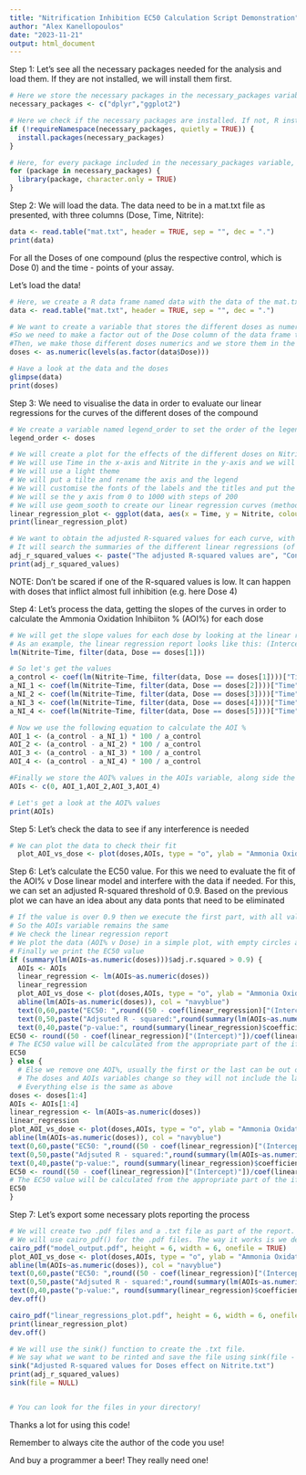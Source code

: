 ---
title: "Nitrification Inhibition EC50 Calculation Script Demonstration"
author: "Alex Kanellopoulos"
date: "2023-11-21"
output: html_document
---

Step 1: Let's see all the necessary packages needed for the analysis and load them. If they are not installed, we will install them first. 

```{r echo=TRUE, message=FALSE}
# Here we store the necessary packages in the necessary_packages variable
necessary_packages <- c("dplyr","ggplot2") 

# Here we check if the necessary packages are installed. If not, R installs them 
if (!requireNamespace(necessary_packages, quietly = TRUE)) {
  install.packages(necessary_packages)
}

# Here, for every package included in the necessary_packages variable, R will load it. The character.only = TRUE ensures that library() will try to interpret the package names as characters (as it needs for it to work) 
for (package in necessary_packages) {
  library(package, character.only = TRUE)
}
```

Step 2: We will load the data. The data need to be in a mat.txt file as presented, with three columns (Dose, Time, Nitrite):

```{r echo=FALSE}
data <- read.table("mat.txt", header = TRUE, sep = "", dec = ".") 
print(data)
```

For all the Doses of one compound (plus the respective control, which is Dose 0) and the time - points of your assay. 

Let's load the data!

```{r echo=TRUE}
# Here, we create a R data frame named data with the data of the mat.txt file. We keep the headers of the columns with header = TRUE. The decimals are set as . instead of , with dec = "." 
data <- read.table("mat.txt", header = TRUE, sep = "", dec = ".") 

# We want to create a variable that stores the different doses as numerics (numbers). 
#So we need to make a factor out of the Dose column of the data frame to apply the levels() function to give us the different doses (with each dose appearing once). 
#Then, we make those different doses numerics and we store them in the doses variable 
doses <- as.numeric(levels(as.factor(data$Dose)))

# Have a look at the data and the doses 
glimpse(data)
print(doses)
```


Step 3: We need to visualise the data in order to evaluate our linear regressions for the curves of the different doses of the compound 

```{r echo=TRUE, message=FALSE}
# We create a variable named legend_order to set the order of the legend for our plot. It will be the same as the order of the different doses in the doses variable. Usually levels() will sort them automatically
legend_order <- doses

# We will create a plot for the effects of the different doses on Nitrite
# We will use Time in the x-axis and Nitrite in the y-axis and we will colour depending on the different Dose.
# We will use a light theme
# We will put a tilte and rename the axis and the legend
# We will customise the fonts of the labels and the titles and put the legend in the bottom
# We will se the y axis from 0 to 1000 with steps of 200
# We will use geom_sooth to create our linear regression curves (method = lm) with a dashed line and width of 0.6 without showing the standard error
linear_regression_plot <- ggplot(data, aes(x = Time, y = Nitrite, colour = factor(Dose))) + theme_light() + labs(title = "Linear Regression Plot", x = "Time (h)", y = "[Nitrite] (μM)", colour = "Dose") + theme(axis.title = element_text(size = 28), axis.text = element_text(size = 20), axis.text.x = element_text(angle = 45, hjust = 1, size = 16), legend.text = element_text(size = 20), legend.title = element_text(size = 20), legend.position = "bottom",) + scale_y_continuous(breaks = seq(0,1000, by = 200)) + ylim(0,1000) + geom_smooth(aes(x = Time, y = Nitrite, colour = factor(Dose)), method = lm, linetype = "dashed", linewidth = 0.6, se = F) 
print(linear_regression_plot)

# We want to obtain the adjusted R-squared values for each curve, with 4 decimals. So, we create a adj_r_squared_values variable where we store a text, which will say what the adjusted R-squared values are for each dose
# It will search the summaries of the different linear regressions (of Nitrite v Time) for each dose separately. Hence where we need to designate the data for the lm() function we put filter(). Each time, it will consider only the data corresponding to the different dose from the doses variable, hence Dose == doses[i].  
adj_r_squared_values <- paste("The adjusted R-squared values are", "Control:", round(summary(lm(Nitrite~Time, filter(data, Dose == doses[1])))$adj.r.squared,4), "Dose 1:", round(summary(lm(Nitrite~Time, filter(data, Dose == doses[2])))$adj.r.squared,4), "Dose 2:", round(summary(lm(Nitrite~Time, filter(data, Dose == doses[3])))$adj.r.squared,4), "Dose 3:", round(summary(lm(Nitrite~Time, filter(data, Dose == doses[4])))$adj.r.squared,4), "Dose 4:", round(summary(lm(Nitrite~Time, filter(data, Dose == doses[5])))$adj.r.squared,4))
print(adj_r_squared_values)
```
NOTE: Don't be scared if one of the R-squared values is low. It can happen with doses that inflict almost full inhibition (e.g. here Dose 4)

Step 4: Let's process the data, getting the slopes of the curves in order to calculate the Ammonia Oxidation Inhibiiton % (AOI%) for each dose

```{r echo=TRUE, message=FALSE}
# We will get the slope values for each dose by looking at the linear regressions and extracting the correct coefficient
# As an example, the linear regression report looks like this: (Intercept is the β of y = αx + β, Time is the α coefficient)
lm(Nitrite~Time, filter(data, Dose == doses[1]))

# So let's get the values
a_control <- coef(lm(Nitrite~Time, filter(data, Dose == doses[1])))["Time"]
a_NI_1 <- coef(lm(Nitrite~Time, filter(data, Dose == doses[2])))["Time"]
a_NI_2 <- coef(lm(Nitrite~Time, filter(data, Dose == doses[3])))["Time"]
a_NI_3 <- coef(lm(Nitrite~Time, filter(data, Dose == doses[4])))["Time"]
a_NI_4 <- coef(lm(Nitrite~Time, filter(data, Dose == doses[5])))["Time"]

# Now we use the following equation to calculate the AOI %
AOI_1 <- (a_control - a_NI_1) * 100 / a_control
AOI_2 <- (a_control - a_NI_2) * 100 / a_control
AOI_3 <- (a_control - a_NI_3) * 100 / a_control
AOI_4 <- (a_control - a_NI_4) * 100 / a_control

#Finally we store the AOI% values in the AOIs variable, along side the AOI% of the control which is 0
AOIs <- c(0, AOI_1,AOI_2,AOI_3,AOI_4)

# Let's get a look at the AOI% values
print(AOIs)
```

Step 5: Let's check the data to see if any interference is needed 

```{r echo=TRUE, message=FALSE}
# We can plot the data to check their fit
  plot_AOI_vs_dose <- plot(doses,AOIs, type = "o", ylab = "Ammonia Oxidation Inhibition %", xlab = "Dose") 
```

Step 6: Let's calculate the EC50 value. For this we need to evaluate the fit of the AOI% v Dose linear model and interfere with the data if needed. For this, we can set an adjusted R-squared threshold of 0.9. Based on the previous plot we can have an idea about any data ponts that need to be eliminated

```{r echo=TRUE}
# If the value is over 0.9 then we execute the first part, with all values included
# So the AOIs variable remains the same
# We check the linear regression report
# We plot the data (AOI% v Dose) in a simple plot, with empty circles as points, renaimed axis titles and an abline representing the linear regression. In the plot, using text() we can insert information about the EC50 calculated, the adjusted R-squared of the regression and the p-value.
# Finally we print the EC50 value
if (summary(lm(AOIs~as.numeric(doses)))$adj.r.squared > 0.9) {
  AOIs <- AOIs
  linear_regression <- lm(AOIs~as.numeric(doses))
  linear_regression
  plot_AOI_vs_dose <- plot(doses,AOIs, type = "o", ylab = "Ammonia Oxidation Inhibition %", xlab = "Dose") 
  abline(lm(AOIs~as.numeric(doses)), col = "navyblue")
  text(0,60,paste("EC50: ",round((50 - coef(linear_regression)["(Intercept)"])/coef(linear_regression)["as.numeric(doses)"], 2)),pos=4)
  text(0,50,paste("Adjsuted R - squared:",round(summary(lm(AOIs~as.numeric(doses)))$adj.r.squared,4)),pos=4)
  text(0,40,paste("p-value:", round(summary(linear_regression)$coefficients[2,4],4)),pos=4)
EC50 <- round((50 - coef(linear_regression)["(Intercept)"])/coef(linear_regression)["as.numeric(doses)"], 2)
# The EC50 value will be calculated from the appropriate part of the if statement and will be printed
EC50
} else {
  # Else we remove one AOI%, usually the first or the last can be out of the linear regression. Here the last point was problematic so we remove it 
  # The doses and AOIs variables change so they will not include the last values
  # Everything else is the same as above
doses <- doses[1:4]
AOIs <- AOIs[1:4]
linear_regression <- lm(AOIs~as.numeric(doses))
linear_regression
plot_AOI_vs_dose <- plot(doses,AOIs, type = "o", ylab = "Ammonia Oxidation Inhibition %", xlab = "Dose") 
abline(lm(AOIs~as.numeric(doses)), col = "navyblue")
text(0,60,paste("EC50: ",round((50 - coef(linear_regression)["(Intercept)"])/coef(linear_regression)["as.numeric(doses)"], 2)),pos=4)
text(0,50,paste("Adjsuted R - squared:",round(summary(lm(AOIs~as.numeric(doses)))$adj.r.squared,4)),pos=4)
text(0,40,paste("p-value:", round(summary(linear_regression)$coefficients[2,4],4)),pos=4)
EC50 <- round((50 - coef(linear_regression)["(Intercept)"])/coef(linear_regression)["as.numeric(doses)"], 2)
# The EC50 value will be calculated from the appropriate part of the if statement and will be printed
EC50
}

```

Step 7: Let's export some necessary plots reporting the process

```{r echo=TRUE, message=FALSE}
# We will create two .pdf files and a .txt file as part of the report. 
# We will use cairo_pdf() for the .pdf files. The way it works is we designate the name of the files, as well as the dimensions in the () and then whatever we want to put inside comes next, before we close the graphics engine with dev.off()
cairo_pdf("model_output.pdf", height = 6, width = 6, onefile = TRUE)
plot_AOI_vs_dose <- plot(doses,AOIs, type = "o", ylab = "Ammonia Oxidation Inhibition %", xlab = "Dose") 
abline(lm(AOIs~as.numeric(doses)), col = "navyblue")
text(0,60,paste("EC50: ",round((50 - coef(linear_regression)["(Intercept)"])/coef(linear_regression)["as.numeric(doses)"], 2)),pos=4)
text(0,50,paste("Adjsuted R - squared:",round(summary(lm(AOIs~as.numeric(doses)))$adj.r.squared,4)),pos=4)
text(0,40,paste("p-value:", round(summary(linear_regression)$coefficients[2,4],4)),pos=4)
dev.off()

cairo_pdf("linear_regressions_plot.pdf", height = 6, width = 6, onefile = TRUE)
print(linear_regression_plot)
dev.off()

# We will use the sink() function to create the .txt file. 
# We say what we want to be rinted and save the file using sink(file - NULL)
sink("Adjusted R-squared values for Doses effect on Nitrite.txt")
print(adj_r_squared_values)
sink(file = NULL)


# You can look for the files in your directory!
```

Thanks a lot for using this code! 

Remember to always cite the author of the code you use!

And buy a programmer a beer! They really need one!
